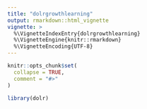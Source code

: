 ```yaml
---
title: "dolrgrowthlearning"
output: rmarkdown::html_vignette
vignette: >
  %\VignetteIndexEntry{dolrgrowthlearning}
  %\VignetteEngine{knitr::rmarkdown}
  %\VignetteEncoding{UTF-8}
---
```


```r
knitr::opts_chunk$set(
  collapse = TRUE,
  comment = "#>"
)
```

```r
library(dolr)
```
